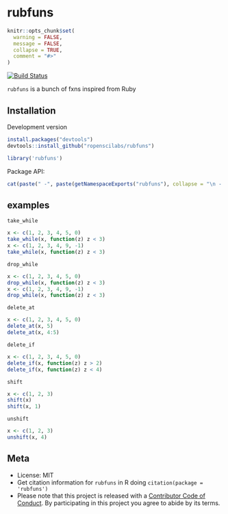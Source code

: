 rubfuns
=======

```r
knitr::opts_chunk$set(
  warning = FALSE,
  message = FALSE,
  collapse = TRUE,
  comment = "#>"
)
```

[![Build Status](https://travis-ci.org/ropenscilabs/rubfuns.svg?branch=master)](https://travis-ci.org/ropenscilabs/rubfuns)


`rubfuns` is a bunch of fxns inspired from Ruby

## Installation

Development version

```r
install.packages("devtools")
devtools::install_github("ropenscilabs/rubfuns")
```

```r
library('rubfuns')
```

Package API:

```r
cat(paste(" -", paste(getNamespaceExports("rubfuns"), collapse = "\n - ")))
```

## examples

`take_while`

```r
x <- c(1, 2, 3, 4, 5, 0)
take_while(x, function(z) z < 3)
x <- c(1, 2, 3, 4, 9, -1)
take_while(x, function(z) z < 3)
```

`drop_while`

```r
x <- c(1, 2, 3, 4, 5, 0)
drop_while(x, function(z) z < 3)
x <- c(1, 2, 3, 4, 9, -1)
drop_while(x, function(z) z < 3)
```

`delete_at`

```r
x <- c(1, 2, 3, 4, 5, 0)
delete_at(x, 5)
delete_at(x, 4:5)
```

`delete_if`

```r
x <- c(1, 2, 3, 4, 5, 0)
delete_if(x, function(z) z > 2)
delete_if(x, function(z) z < 4)
```

`shift`

```r
x <- c(1, 2, 3)
shift(x)
shift(x, 1)
```

`unshift`

```r
x <- c(1, 2, 3)
unshift(x, 4)
```

## Meta

* License: MIT
* Get citation information for `rubfuns` in R doing `citation(package = 'rubfuns')`
* Please note that this project is released with a [Contributor Code of Conduct](CODE_OF_CONDUCT.md).
By participating in this project you agree to abide by its terms.
